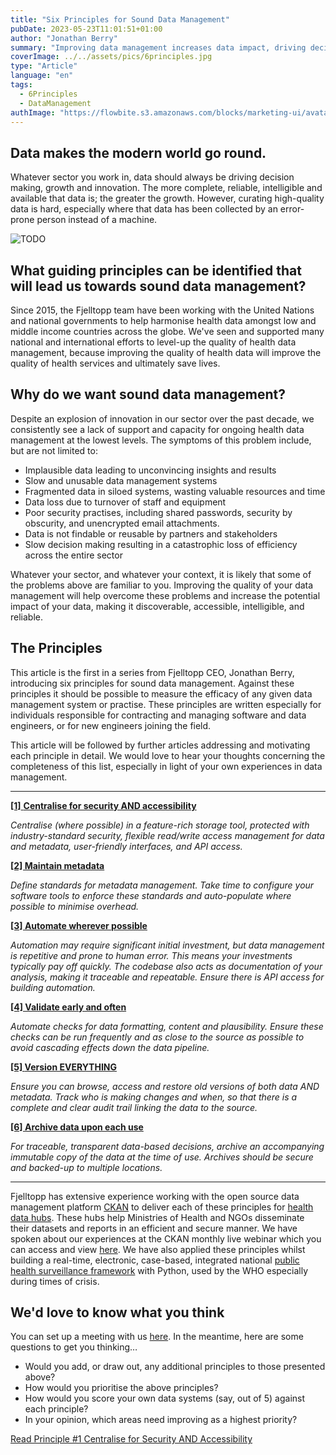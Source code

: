 ```yaml
---
title: "Six Principles for Sound Data Management"
pubDate: 2023-05-23T11:01:51+01:00
author: "Jonathan Berry"
summary: "Improving data management increases data impact, driving decision making, growth and innovation in your sector."
coverImage: ../../assets/pics/6principles.jpg
type: "Article"
language: "en"
tags:
  - 6Principles
  - DataManagement
authImage: "https://flowbite.s3.amazonaws.com/blocks/marketing-ui/avatars/bonnie-green.png"
---
```


## Data makes the modern world go round.

Whatever sector you work in, data should always be driving decision making, growth and innovation. The more complete, reliable, intelligible and available that data is; the greater the growth. However, curating high-quality data is hard, especially where that data has been collected by an error-prone person instead of a machine.

<Image class="w-full md:w-1/3 md:float-right md:ml-5" src={teamAtWhoJordan} alt="TODO"/>

## What guiding principles can be identified that will lead us towards sound data management?

Since 2015, the Fjelltopp team have been working with the United Nations and national governments to help harmonise health data amongst low and middle income countries across the globe. We've seen and supported many national and international efforts to level-up the quality of health data management, because improving the quality of health data will improve the quality of health services and ultimately save lives.

## Why do we want sound data management?

Despite an explosion of innovation in our sector over the past decade, we consistently see a lack of support and capacity for ongoing health data management at the lowest levels. The symptoms of this problem include, but are not limited to:

- Implausible data leading to unconvincing insights and results
- Slow and unusable data management systems
- Fragmented data in siloed systems, wasting valuable resources and time
- Data loss due to turnover of staff and equipment
- Poor security practises, including shared passwords, security by obscurity, and unencrypted email attachments.
- Data is not findable or reusable by partners and stakeholders
- Slow decision making resulting in a catastrophic loss of efficiency across the entire sector

Whatever your sector, and whatever your context, it is likely that some of the problems above are familiar to you. Improving the quality of your data management will help overcome these problems and increase the potential impact of your data, making it discoverable, accessible, intelligible, and reliable.

## The Principles

This article is the first in a series from Fjelltopp CEO, Jonathan Berry, introducing six principles for sound data management. Against these principles it should be possible to measure the efficacy of any given data management system or practise. These principles are written especially for individuals responsible for contracting and managing software and data engineers, or for new engineers joining the field.

This article will be followed by further articles addressing and motivating each principle in detail. We would love to hear your thoughts concerning the completeness of this list, especially in light of your own experiences in data management.

---

[**\[1\]** **Centralise for security AND accessibility**](/data-management-principle-secure-but-accessible-data/)

_Centralise (where possible) in a feature-rich storage tool, protected with industry-standard security, flexible read/write access management for data and metadata, user-friendly interfaces, and API access._

**[\[2\] Maintain metadata](/data-management-principle-maintain-metadata)**

_Define standards for metadata management. Take time to configure your software tools to enforce these standards and auto-populate where possible to minimise overhead._

**[\[3\] **Automate wherever possible**](/data-management-principle-automate-wherever-possible)**

_Automation may require significant initial investment, but data management is repetitive and prone to human error. This means your investments typically pay off quickly. The codebase also acts as documentation of your analysis, making it traceable and repeatable. Ensure there is API access for building automation._

**[\[4\] Validate early and often](/data-management-principle-validate-early--often)**

_Automate checks for data formatting, content and plausibility. Ensure these checks can be run frequently and as close to the source as possible to avoid cascading effects down the data pipeline._

**[\[5\] **Version EVERYTHING**](/data-management-principle-version-everything)**

_Ensure you can browse, access and restore old versions of both data AND metadata. Track who is making changes and when, so that there is a complete and clear audit trail linking the data to the source._

**[\[6\] **Archive data upon each use**](/data-management-principle-archive-data-upon-each-use)**

_For traceable, transparent data-based decisions, archive an accompanying immutable copy of the data at the time of use. Archives should be secure and backed-up to multiple locations._

---

Fjelltopp has extensive experience working with the open source data management platform [CKAN](https://ckan.org/) to deliver each of these principles for [health data hubs](https://datahubs.fjelltopp.org/). These hubs help Ministries of Health and NGOs disseminate their datasets and reports in an efficient and secure manner. We have spoken about our experiences at the CKAN monthly live webinar which you can access and view [here](https://www.youtube.com/watch?v=hpUVpd6DtMo). We have also applied these principles whilst building a real-time, electronic, case-based, integrated national [public health surveillance framework](https://healthsurveillance.fjelltopp.org/) with Python, used by the WHO especially during times of crisis.

## We'd love to know what you think

You can set up a meeting with us [here](https://docs.google.com/forms/d/e/1FAIpQLSdzzKi5MGz4I45KUxFhOfdwXAr9gNzWs5CRi9REblm3LVI0Hg/viewform). In the meantime, here are some questions to get you thinking…

- Would you add, or draw out, any additional principles to those presented above?
- How would you prioritise the above principles?
- How would you score your own data systems (say, out of 5) against each principle?
- In your opinion, which areas need improving as a highest priority?

[Read Principle #1 Centralise for Security AND Accessibility](/secure-but-accessible-data/)
